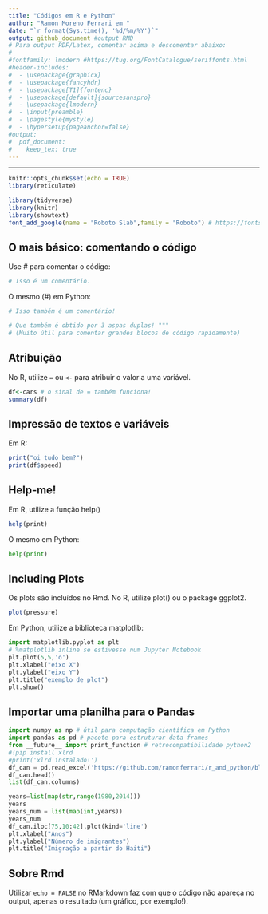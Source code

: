 ```yaml
---
title: "Códigos em R e Python"
author: "Ramon Moreno Ferrari em "
date: "`r format(Sys.time(), '%d/%m/%Y')`"
output: github_document #output RMD
# Para output PDF/Latex, comentar acima e descomentar abaixo:
#
#fontfamily: lmodern #https://tug.org/FontCatalogue/seriffonts.html
#header-includes:
#  - \usepackage{graphicx}
#  - \usepackage{fancyhdr}
#  - \usepackage[T1]{fontenc}
#  - \usepackage[default]{sourcesanspro}
#  - \usepackage{lmodern}
#  - \input{preamble}  
#  - \pagestyle{mystyle}
#  - \hypersetup{pageanchor=false}
#output: 
#  pdf_document:
#    keep_tex: true
---
```

---
```r
knitr::opts_chunk$set(echo = TRUE)
library(reticulate)
```

```r
library(tidyverse)
library(knitr)
library(showtext)
font_add_google(name = "Roboto Slab",family = "Roboto") # https://fonts.google.com/?sort=popularity
```

## O mais básico: comentando o código
Use # para comentar o código:    
```r
# Isso é um comentário.
```

O mesmo (#) em Python:
```python
# Isso também é um comentário!

# Que também é obtido por 3 aspas duplas! """
# (Muito útil para comentar grandes blocos de código rapidamente)
```
## Atribuição
No R, utilize `=` ou `<-` para atribuir o valor a uma variável.

```r
df<-cars # o sinal de = também funciona!
summary(df)
```

## Impressão de textos e variáveis
Em R:
```r
print("oi tudo bem?")
print(df$speed)
```

## Help-me!
Em R, utilize a função help()
```r
help(print)
```

O mesmo em Python:
```python
help(print)
```

## Including Plots

Os plots são incluídos no Rmd. No R, utilize plot() ou o package ggplot2.

```r
plot(pressure)
```

Em Python, utilize a biblioteca matplotlib:
```python
import matplotlib.pyplot as plt
# %matplotlib inline se estivesse num Jupyter Notebook
plt.plot(5,5,'o')
plt.xlabel("eixo X")
plt.ylabel("eixo Y")
plt.title("exemplo de plot")
plt.show()
```

## Importar uma planilha para o Pandas
```python
import numpy as np # útil para computação científica em Python
import pandas as pd # pacote para estruturar data frames
from __future__ import print_function # retrocompatibilidade python2
#!pip install xlrd
#print('xlrd instalado!')
df_can = pd.read_excel('https://github.com/ramonferrari/r_and_python/blob/main/Script_files/Canada_new.xlsx?raw=true',sheet_name="Canada by Citizenship",skiprows=range(20),skipfooter=2, engine='openpyxl')
df_can.head()
list(df_can.columns)
```

```python
years=list(map(str,range(1980,2014)))
years
years_num = list(map(int,years))
years_num
df_can.iloc[75,10:42].plot(kind='line')
plt.xlabel("Anos")
plt.ylabel("Número de imigrantes")
plt.title("Imigração a partir do Haiti")
```

## Sobre Rmd
Utilizar `echo = FALSE` no RMarkdown faz com que o código não apareça no output, apenas o resultado (um gráfico, por exemplo!).

